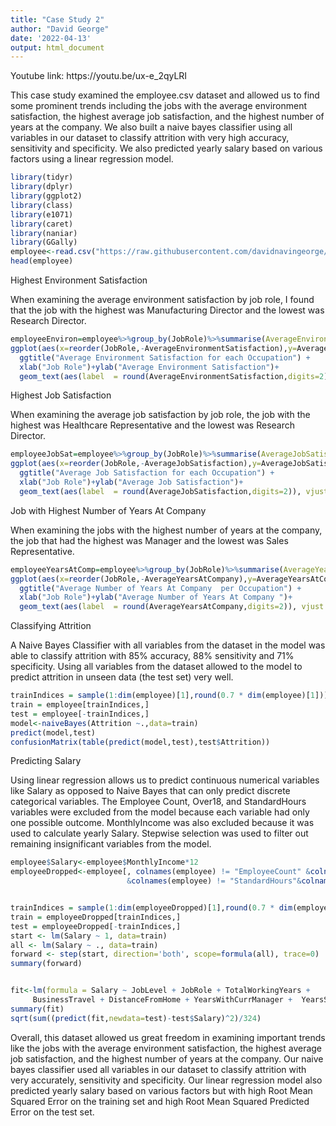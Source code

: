 ---
title: "Case Study 2"
author: "David George"
date: '2022-04-13'
output: html_document
---

Youtube link:
https://youtu.be/ux-e_2qyLRI

This case study examined the employee.csv dataset and allowed us to find some prominent trends including the jobs with the average environment satisfaction, the highest average job satisfaction, and the highest number of years at the company. We also built a naive bayes classifier using all variables in our dataset to classify attrition with very high accuracy, sensitivity and specificity. We also predicted yearly salary based on various factors using a linear regression model.


```{r setup, include=FALSE}
library(tidyr)
library(dplyr)
library(ggplot2)
library(class)
library(e1071)
library(caret)
library(naniar)
library(GGally)
employee<-read.csv("https://raw.githubusercontent.com/davidnavingeorge/MSDS_6306_Doing-Data-Science/Master/Unit%2014%20and%2015%20Case%20Study%202/CaseStudy2-data.csv")
head(employee)
```

Highest Environment Satisfaction

When examining the average environment satisfaction by job role, I found that the job with the highest was Manufacturing Director and the lowest was Research Director.

```{r}
employeeEnviron=employee%>%group_by(JobRole)%>%summarise(AverageEnvironmentSatisfaction=mean(EnvironmentSatisfaction))
ggplot(aes(x=reorder(JobRole,-AverageEnvironmentSatisfaction),y=AverageEnvironmentSatisfaction),data=employeeEnviron)+geom_bar(stat="identity")+
  ggtitle("Average Environment Satisfaction for each Occupation") +
  xlab("Job Role")+ylab("Average Environment Satisfaction")+
  geom_text(aes(label  = round(AverageEnvironmentSatisfaction,digits=2)), vjust = -0.5, size = 3, color = "black")

```

Highest Job Satisfaction

When examining the average job satisfaction by job role, the job with the highest was Healthcare Representative and the lowest was Research Director.

```{r}
employeeJobSat=employee%>%group_by(JobRole)%>%summarise(AverageJobSatisfaction=mean(JobSatisfaction))
ggplot(aes(x=reorder(JobRole,-AverageJobSatisfaction),y=AverageJobSatisfaction),data=employeeJobSat)+geom_bar(stat="identity")+
  ggtitle("Average Job Satisfaction for each Occupation") +
  xlab("Job Role")+ylab("Average Job Satisfaction")+
  geom_text(aes(label  = round(AverageJobSatisfaction,digits=2)), vjust = -0.5, size = 3, color = "black")
```

Job with Highest Number of Years At Company

When examining the jobs with the highest number of years at the company, the job that had the highest was Manager and the lowest was Sales Representative.

```{r}
employeeYearsAtComp=employee%>%group_by(JobRole)%>%summarise(AverageYearsAtCompany=mean(YearsAtCompany ))
ggplot(aes(x=reorder(JobRole,-AverageYearsAtCompany),y=AverageYearsAtCompany),data=employeeYearsAtComp)+geom_bar(stat="identity")+
  ggtitle("Average Number of Years At Company  per Occupation") +
  xlab("Job Role")+ylab("Average Number of Years At Company ")+
  geom_text(aes(label  = round(AverageYearsAtCompany,digits=2)), vjust = -0.5, size = 3, color = "black")
```


Classifying Attrition

A Naive Bayes Classifier with all variables from the dataset in the model was able to classify attrition with 85% accuracy, 88% sensitivity and 71% specificity. Using all variables from the dataset allowed to the model to predict attrition in unseen data (the test set) very well.


```{r}
trainIndices = sample(1:dim(employee)[1],round(0.7 * dim(employee)[1]))
train = employee[trainIndices,]
test = employee[-trainIndices,]
model<-naiveBayes(Attrition ~.,data=train)
predict(model,test)
confusionMatrix(table(predict(model,test),test$Attrition))

```

Predicting Salary 

Using linear regression allows us to predict continuous numerical variables like Salary as opposed to Naive Bayes that can only predict discrete categorical variables. The Employee Count, Over18, and StandardHours variables were excluded from the model because each variable had only one possible outcome.  MonthlyIncome was also excluded because it was used to calculate yearly Salary. Stepwise selection was used to filter out remaining insignificant variables from the model.


```{r}
employee$Salary<-employee$MonthlyIncome*12
employeeDropped<-employee[, colnames(employee) != "EmployeeCount" &colnames(employee) != "Over18"
                          &colnames(employee) != "StandardHours"&colnames(employee) != "MonthlyIncome"]


trainIndices = sample(1:dim(employeeDropped)[1],round(0.7 * dim(employeeDropped)[1]))
train = employeeDropped[trainIndices,]
test = employeeDropped[-trainIndices,]
start <- lm(Salary ~ 1, data=train)
all <- lm(Salary ~ ., data=train)
forward <- step(start, direction='both', scope=formula(all), trace=0)
summary(forward)


fit<-lm(formula = Salary ~ JobLevel + JobRole + TotalWorkingYears + 
     BusinessTravel + DistanceFromHome + YearsWithCurrManager +  YearsSinceLastPromotion, data = train)
summary(fit)
sqrt(sum((predict(fit,newdata=test)-test$Salary)^2)/324)

```


Overall, this dataset allowed us great freedom in examining important trends like the jobs with the average environment satisfaction, the highest average job satisfaction, and the highest number of years at the company. Our  naive bayes classifier used all variables in our dataset to classify attrition with very accurately, sensitivity and specificity. Our linear regression model also predicted yearly salary based on various factors but with high Root Mean Squared Error on the training set and  high Root Mean Squared Predicted Error on the test set.

